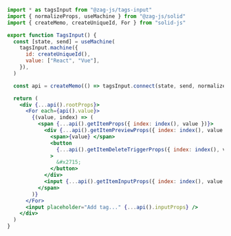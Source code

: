 ```jsx
import * as tagsInput from "@zag-js/tags-input"
import { normalizeProps, useMachine } from "@zag-js/solid"
import { createMemo, createUniqueId, For } from "solid-js"

export function TagsInput() {
  const [state, send] = useMachine(
    tagsInput.machine({
      id: createUniqueId(),
      value: ["React", "Vue"],
    }),
  )

  const api = createMemo(() => tagsInput.connect(state, send, normalizeProps))

  return (
    <div {...api().rootProps}>
      <For each={api().value}>
        {(value, index) => (
          <span {...api().getItemProps({ index: index(), value })}>
            <div {...api().getItemPreviewProps({ index: index(), value })}>
              <span>{value} </span>
              <button
                {...api().getItemDeleteTriggerProps({ index: index(), value })}
              >
                &#x2715;
              </button>
            </div>
            <input {...api().getItemInputProps({ index: index(), value })} />
          </span>
        )}
      </For>
      <input placeholder="Add tag..." {...api().inputProps} />
    </div>
  )
}
```
